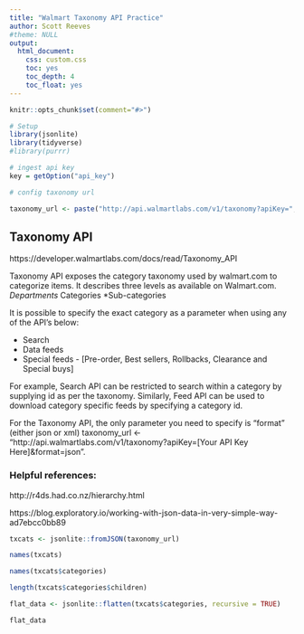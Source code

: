 ```yaml
---
title: "Walmart Taxonomy API Practice"
author: Scott Reeves
#theme: NULL
output: 
  html_document: 
    css: custom.css
    toc: yes
    toc_depth: 4
    toc_float: yes
---
```


```r
knitr::opts_chunk$set(comment="#>")
```


```r
# Setup
library(jsonlite)
library(tidyverse)
#library(purrr)
```

```r
# ingest api key
key = getOption("api_key")
```


```r
# config taxonomy url

taxonomy_url <- paste("http://api.walmartlabs.com/v1/taxonomy?apiKey=", key, "&format=json", sep="")
```

## Taxonomy API

https://developer.walmartlabs.com/docs/read/Taxonomy_API

Taxonomy API exposes the category taxonomy used by walmart.com to categorize items. It describes three levels as available on Walmart.com.
*Departments
*Categories
*Sub-categories

It is possible to specify the exact category as a parameter when using any of the API's below:

* Search
* Data feeds 
* Special feeds - [Pre-order, Best sellers, Rollbacks, Clearance and Special buys]

For example, Search API can be restricted to search within a category by supplying id as per the taxonomy. Similarly, Feed API can be used to download category specific feeds by specifying a category id.

For the Taxonomy API, the only parameter you need to specify is "format" (either json or xml)
taxonomy_url <- "http://api.walmartlabs.com/v1/taxonomy?apiKey=[Your API Key Here]&format=json".

### Helpful references:

http://r4ds.had.co.nz/hierarchy.html 

https://blog.exploratory.io/working-with-json-data-in-very-simple-way-ad7ebcc0bb89

```r
txcats <- jsonlite::fromJSON(taxonomy_url)
```

```r
names(txcats)
```

```r
names(txcats$categories)
```

```r
length(txcats$categories$children)
```

```r
flat_data <- jsonlite::flatten(txcats$categories, recursive = TRUE)

flat_data

```

```r

```




